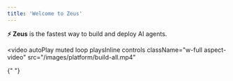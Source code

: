 ```yaml
---
title: 'Welcome to Zeus'
---
```


**⚡ Zeus** is the fastest way to build and deploy AI agents.


<video
autoPlay
  muted
  loop
  playsInline
  controls
  className="w-full aspect-video"
  src="/images/platform/build-all.mp4"
></video>


<Card title="Build & Deploy Your First Agent →" href="/build-your-first-agent" >
{" "}
</Card>
